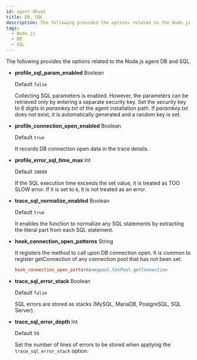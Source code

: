 ```yaml
---
id: agent-dbsql
title: DB, SQL
description: The following provides the options related to the Node.js agent DB and SQL.
tags:
  - Node.js
  - DB
  - SQL
---
```


The following provides the options related to the Node.js agent DB and SQL.

-   **profile_sql_param_enabled** <span class='type'>Boolean</span><ScrollToLink anchor='profile-sql-param' />

    Default `false`

    Collecting SQL parameters is enabled. However, the parameters can be retrieved only by entering a separate security key. Set the security key to 6 digits in _paramkey.txt_ of the agent installation path. If _paramkey.txt_ does not exist, it is automatically generated and a random key is set.

-   **profile_connection_open_enabled** <span class='type'>Boolean</span>

    Default `true`

    It records DB connection open data in the trace details.

-   **profile_error_sql_time_max** <span class='type'>Int</span>

    Default `30000`

    If the SQL execution time exceeds the set value, it is treated as TOO SLOW error. If it is set to `0`, it is not treated as an error.

-   **trace_sql_normalize_enabled** <span class='type'>Boolean</span>

    Default `true`

    It enables the function to normalize any SQL statements by extracting the literal part from each SQL statement.

-   **hook_connection_open_patterns** <span class='type'>String</span>

    It registers the method to call upon DB connection open. It is common to register getConnection of any connection pool that has not been set.

    ```ini title='Example'
    hook_connection_open_patterns=mypool.ConPool.getConnection
    ```

-   **trace_sql_error_stack** <span class='type'>Boolean</span>

    Default `false`

    SQL errors are stored as stacks (MySQL, MariaDB, PostgreSQL, SQL Server).

-   **trace_sql_error_depth** <span class='type'>Int</span>

    Default `50`

    Set the number of lines of errors to be stored when applying the `trace_sql_error_stack` option.
